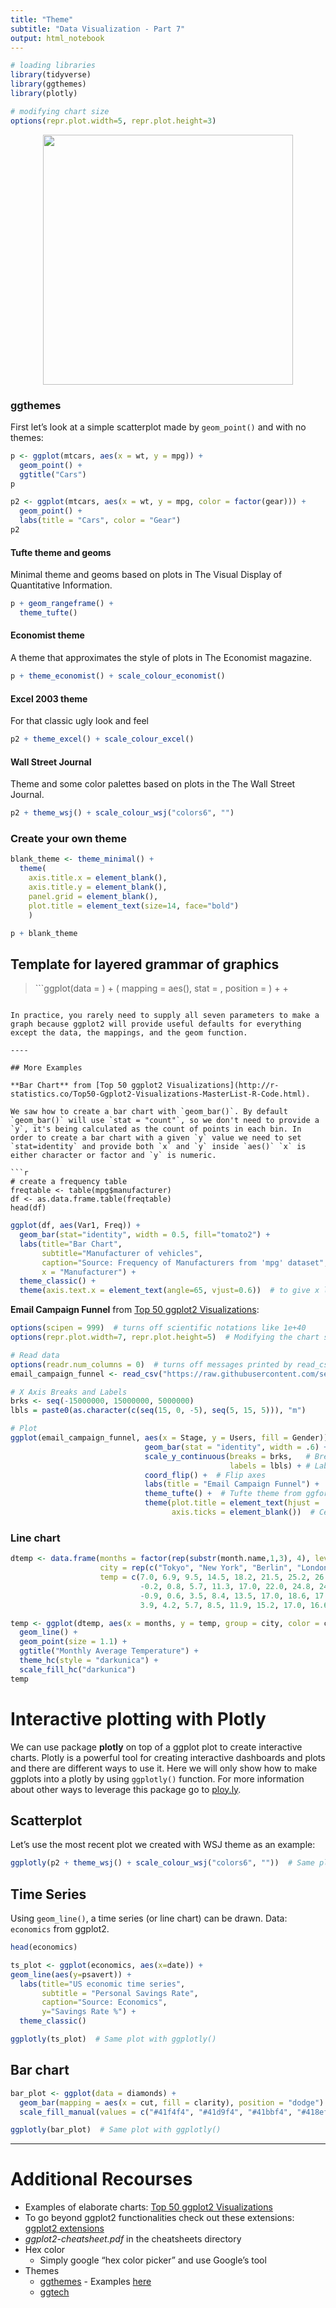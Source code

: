 ```yaml
---
title: "Theme"
subtitle: "Data Visualization - Part 7"
output: html_notebook
---
```


```r
# loading libraries
library(tidyverse)
library(ggthemes)
library(plotly)

# modifying chart size
options(repr.plot.width=5, repr.plot.height=3)
```

<center> ![](../png/layers-of-ggplot.png){width=400} </center>

### ggthemes
First let's look at a simple scatterplot made by `geom_point()` and with no themes:

```r
p <- ggplot(mtcars, aes(x = wt, y = mpg)) +
  geom_point() +
  ggtitle("Cars")
p
```
```r
p2 <- ggplot(mtcars, aes(x = wt, y = mpg, color = factor(gear))) +
  geom_point() +
  labs(title = "Cars", color = "Gear")
p2
```


#### Tufte theme and geoms
Minimal theme and geoms based on plots in The Visual Display of Quantitative Information.

```r
p + geom_rangeframe() +
  theme_tufte()
```

#### Economist theme
A theme that approximates the style of plots in The Economist magazine.

```r
p + theme_economist() + scale_colour_economist() 
```

#### Excel 2003 theme
For that classic ugly look and feel

```r
p2 + theme_excel() + scale_colour_excel()
```

#### Wall Street Journal
Theme and some color palettes based on plots in the The Wall Street Journal.

```r
p2 + theme_wsj() + scale_colour_wsj("colors6", "")
```

### Create your own theme

```r
blank_theme <- theme_minimal() +
  theme(
    axis.title.x = element_blank(),
    axis.title.y = element_blank(),
    panel.grid = element_blank(),
    plot.title = element_text(size=14, face="bold")
    )
```

```r
p + blank_theme
```


## Template for layered grammar of graphics


> ```ggplot(data = <DATA>) + 
  <GEOM_FUNCTION>(
     mapping = aes(<MAPPINGS>),
     stat = <STAT>, 
     position = <POSITION>
  ) +
  <COORDINATE_FUNCTION> +
  <FACET_FUNCTION>
```

In practice, you rarely need to supply all seven parameters to make a graph because ggplot2 will provide useful defaults for everything except the data, the mappings, and the geom function.

----

## More Examples

**Bar Chart** from [Top 50 ggplot2 Visualizations](http://r-statistics.co/Top50-Ggplot2-Visualizations-MasterList-R-Code.html).

We saw how to create a bar chart with `geom_bar()`. By default `geom_bar()` will use `stat = "count"`, so we don't need to provide a `y`, it's being calculated as the count of points in each bin. In order to create a bar chart with a given `y` value we need to set `stat=identity` and provide both `x` and `y` inside `aes()` `x` is either character or factor and `y` is numeric.

```r
# create a frequency table
freqtable <- table(mpg$manufacturer)
df <- as.data.frame.table(freqtable)
head(df)
```

```r
ggplot(df, aes(Var1, Freq)) + 
  geom_bar(stat="identity", width = 0.5, fill="tomato2") + 
  labs(title="Bar Chart", 
       subtitle="Manufacturer of vehicles", 
       caption="Source: Frequency of Manufacturers from 'mpg' dataset",
       x = "Manufacturer") +
  theme_classic() +
  theme(axis.text.x = element_text(angle=65, vjust=0.6))  # to give x labels an angle for readability 
```

**Email Campaign Funnel** from [Top 50 ggplot2 Visualizations](http://r-statistics.co/Top50-Ggplot2-Visualizations-MasterList-R-Code.html):

```r
options(scipen = 999)  # turns off scientific notations like 1e+40
options(repr.plot.width=7, repr.plot.height=5)  # Modifying the chart size

# Read data
options(readr.num_columns = 0)  # turns off messages printed by read_csv
email_campaign_funnel <- read_csv("https://raw.githubusercontent.com/selva86/datasets/master/email_campaign_funnel.csv")

# X Axis Breaks and Labels 
brks <- seq(-15000000, 15000000, 5000000)
lbls = paste0(as.character(c(seq(15, 0, -5), seq(5, 15, 5))), "m")

# Plot
ggplot(email_campaign_funnel, aes(x = Stage, y = Users, fill = Gender)) +   # Fill column
                              geom_bar(stat = "identity", width = .6) +   # draw the bars
                              scale_y_continuous(breaks = brks,   # Breaks
                                                 labels = lbls) + # Labels
                              coord_flip() +  # Flip axes
                              labs(title = "Email Campaign Funnel") +
                              theme_tufte() +  # Tufte theme from ggfortify
                              theme(plot.title = element_text(hjust = .5), 
                                    axis.ticks = element_blank())  # Centre plot title
```

### Line chart
```r
dtemp <- data.frame(months = factor(rep(substr(month.name,1,3), 4), levels = substr(month.name,1,3)),
                    city = rep(c("Tokyo", "New York", "Berlin", "London"), each = 12),
                    temp = c(7.0, 6.9, 9.5, 14.5, 18.2, 21.5, 25.2, 26.5, 23.3, 18.3, 13.9, 9.6,
                             -0.2, 0.8, 5.7, 11.3, 17.0, 22.0, 24.8, 24.1, 20.1, 14.1, 8.6, 2.5,
                             -0.9, 0.6, 3.5, 8.4, 13.5, 17.0, 18.6, 17.9, 14.3, 9.0, 3.9, 1.0,
                             3.9, 4.2, 5.7, 8.5, 11.9, 15.2, 17.0, 16.6, 14.2, 10.3, 6.6, 4.8))

temp <- ggplot(dtemp, aes(x = months, y = temp, group = city, color = city)) +
  geom_line() + 
  geom_point(size = 1.1) + 
  ggtitle("Monthly Average Temperature") +
  theme_hc(style = "darkunica") +
  scale_fill_hc("darkunica")
temp
```

# Interactive plotting with Plotly
We can use package **plotly** on top of a ggplot plot to create interactive charts. Plotly is a powerful tool for creating interactive dashboards and plots and there are different ways to use it. Here we will only show how to make ggplots into a plotly by using `ggplotly()` function. For more information about other ways to leverage this package go to [ploy.ly](https://plot.ly/).

## Scatterplot
Let's use the most recent plot we created with WSJ theme as an example:

```r
ggplotly(p2 + theme_wsj() + scale_colour_wsj("colors6", ""))  # Same plot with ggplotly()
```

## Time Series
Using `geom_line()`, a time series (or line chart) can be drawn. Data: `economics` from ggplot2.

```r
head(economics)
```


```r
ts_plot <- ggplot(economics, aes(x=date)) + 
geom_line(aes(y=psavert)) + 
  labs(title="US economic time series", 
       subtitle = "Personal Savings Rate",
       caption="Source: Economics", 
       y="Savings Rate %") +
  theme_classic()

ggplotly(ts_plot)  # Same plot with ggplotly()
```

## Bar chart

```r
bar_plot <- ggplot(data = diamonds) + 
  geom_bar(mapping = aes(x = cut, fill = clarity), position = "dodge") +
  scale_fill_manual(values = c("#41f4f4", "#41d9f4", "#41bbf4", "#418ef4", "#415ef4", "#6a41f4", "#9741f4", "#f441f1"))

ggplotly(bar_plot)  # Same plot with ggplotly()
```

----

# Additional Recourses
* Examples of elaborate charts: [Top 50 ggplot2 Visualizations](http://r-statistics.co/Top50-Ggplot2-Visualizations-MasterList-R-Code.html)
* To go beyond ggplot2 functionalities check out these extensions: [ggplot2 extensions](http://www.ggplot2-exts.org/gallery/)
* *ggplot2-cheatsheet.pdf* in the cheatsheets directory
* Hex color
    * Simply google "hex color picker" and use Google's tool
* Themes
    * [ggthemes](https://github.com/jrnold/ggthemes) - Examples [here](https://mran.microsoft.com/snapshot/2016-12-03/web/packages/ggthemes/vignettes/ggthemes.html)
    * [ggtech](https://github.com/ricardo-bion/ggtech)